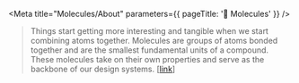
<Meta title="Molecules/About" parameters={{ pageTitle: '🧬 Molecules' }} />

> Things start getting more interesting and tangible when we start combining atoms together.
> Molecules are groups of atoms bonded together and are the smallest fundamental units of a compound.
> These molecules take on their own properties and serve as the backbone of our design systems.
> [[link](https://bradfrost.com/blog/post/atomic-web-design/#molecules)]

<TableOfContents />
